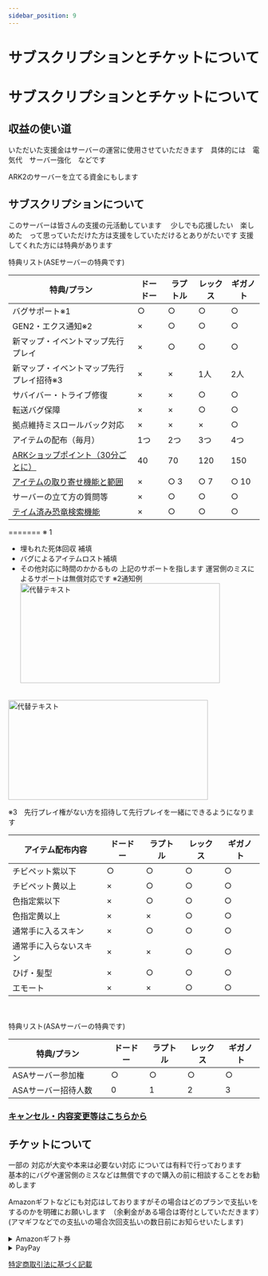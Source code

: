 ```yaml
---
sidebar_position: 9
---
```

# サブスクリプションとチケットについて
<head>
  <script async src="https://js.stripe.com/v3/pricing-table.js"></script>
</head>

# サブスクリプションとチケットについて

## 収益の使い道

いただいた支援金はサーバーの運営に使用させていただきます　具体的には　電気代　サーバー強化　などです

ARK2のサーバーを立てる資金にもします

## サブスクリプションについて
このサーバーは皆さんの支援の元活動しています　
少しでも応援したい　楽しめた　って思っていただけた方は支援をしていただけるとありがたいです
支援してくれた方には特典があります

特典リスト(ASEサーバーの特典です)

 特典/プラン          | ドードー | ラプトル | レックス | ギガノト
  ------------------ | -------- | ------- | ------- |---------
  バグサポート※1　　 | ○     | ○      | ○     | ○
  GEN2・エクス通知※2　　 | ×     | ○      | ○     | ○
  新マップ・イベントマップ先行プレイ　　 | ×     | ○      | ○     | ○
  新マップ・イベントマップ先行プレイ招待※3　　 | ×     | ×     | 1人     | 2人
  サバイバー・トライブ修復 | ×     | ×     | ○     | ○
  転送バグ保障　　　　 | ×     | ×     | ○     | ○
  拠点維持ミスロールバック対応 | ×     | ×     | ×    | ○
  アイテムの配布（毎月） | 1つ     | 2つ      | 3つ     | 4つ
  [ARKショップポイント（30分ごとに）](/docs/ase/arkapi/arkshop.md) | 40     | 70      | 120     | 150
  [アイテムの取り寄せ機能と範囲](/docs/ase/arkapi/pullitem.md) | ×     | ○ 3     | ○  7   | ○ 10
  サーバーの立て方の質問等 | ×     | ○      | ○     | ○
  [テイム済み恐竜検索機能](/docs/ase/arkapi/dinotracker.md)  | ×     | ○      | ○     | ○ 
  
=======
   ※ 1
 - 埋もれた死体回収 補填
 - バグによるアイテムロスト補填
 - その他対応に時間のかかるもの
 上記のサポートを指します
 運営側のミスによるサポートは無償対応です
   ※2通知例
<img src="/img/join/GEN2.jpg" alt="代替テキスト" width="400" height="200"/><br></br>

<img src="/img/join/OSD.jpg" alt="代替テキスト" width="400" height="200"/>

※3　先行プレイ権がない方を招待して先行プレイを一緒にできるようになります

  アイテム配布内容          | ドードー | ラプトル | レックス | ギガノト
  ------------------ | -------- | ------- | ------- |---------
  チビペット紫以下　　 | ○     | ○      | ○     | ○
  チビペット黄以上　　 | ×     | ○      | ○     | ○
  色指定紫以下　　　　 | ×     | ○      | ○     | ○
  色指定黄以上　　　　 | ×     | ×      | ○     | ○
  通常手に入るスキン   | ×     | ○      | ○     | ○
  通常手に入らないスキン   | ×     | ×      | ○     | ○
  ひげ・髪型　　　　   | ×     | ○      | ○     | ○
  エモート　　　　   | ×     | ×      | ○     | ○
　

特典リスト(ASAサーバーの特典です)

 特典/プラン          | ドードー | ラプトル | レックス | ギガノト
  ------------------ | -------- | ------- | ------- |---------
  ASAサーバー参加権　　 | ○     | ○     | ○     | ○
  ASAサーバー招待人数　　 | 0     | 1     | 2     | 3

<stripe-pricing-table class="for-light" pricing-table-id="prctbl_1O7dGhFQiLh6QgbCoRVIJFsx"
publishable-key="pk_live_51MdoPgFQiLh6QgbCPRgVejcA5lByeWABkIolrWUdJ9LXTsTvDJIVCuctIhCIp0bEuD9CsFtoKcnRRYV3nX7qpVTy00Bu7OVZad" />
<stripe-pricing-table class="for-dark" pricing-table-id="prctbl_1O7dGhFQiLh6QgbCoRVIJFsx"
publishable-key="pk_live_51MdoPgFQiLh6QgbCPRgVejcA5lByeWABkIolrWUdJ9LXTsTvDJIVCuctIhCIp0bEuD9CsFtoKcnRRYV3nX7qpVTy00Bu7OVZad" />

### [キャンセル・内容変更等はこちらから](https://billing.stripe.com/p/login/3cseX86EIgRt8ms288)


## チケットについて

一部の 対応が大変や本来は必要ない対応 については有料で行っております  
基本的にバグや運営側のミスなどは無償ですので購入の前に相談することをお勧めします

<stripe-pricing-table class="for-light" pricing-table-id="prctbl_1MecdrFQiLh6QgbCMVxchOTK" publishable-key="pk_live_51MdoPgFQiLh6QgbCPRgVejcA5lByeWABkIolrWUdJ9LXTsTvDJIVCuctIhCIp0bEuD9CsFtoKcnRRYV3nX7qpVTy00Bu7OVZad" />
<stripe-pricing-table class="for-dark" pricing-table-id="prctbl_1N0PQWFQiLh6QgbCgqJIkrcB" publishable-key="pk_live_51MdoPgFQiLh6QgbCPRgVejcA5lByeWABkIolrWUdJ9LXTsTvDJIVCuctIhCIp0bEuD9CsFtoKcnRRYV3nX7qpVTy00Bu7OVZad" />



Amazonギフトなどにも対応はしておりますがその場合はどのプランで支払いをするのかを明確にお願いします　（余剰金がある場合は寄付としていただきます）(アマギフなどでの支払いの場合次回支払いの数日前にお知らせいたします)

<details>
<summary>Amazonギフト券</summary>

Amazon ＠てりにらにDMでコードを送っていただくか　terinira@gmail.com のアカウントに 送ってください
</details>

<details>
<summary>PayPay</summary>

PayPay　ID terinira に送金してください
</details>





[特定商取引法に基づく記載](/docs/law/commerce)
